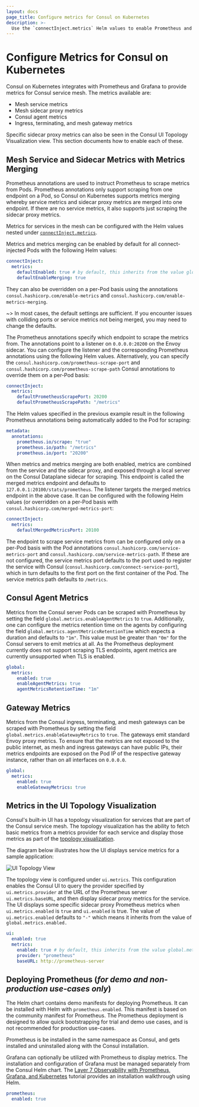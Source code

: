 ```yaml
---
layout: docs
page_title: Configure metrics for Consul on Kubernetes
description: >-
  Use the `connectInject.metrics` Helm values to enable Prometheus and Grafana integrations and capture metrics. Consul can collect metrics from the service mesh, sidecar proxies, agents, and gateways in a k8s cluster and then display service traffic metrics in Consul’s UI for additional observability.
---
```


# Configure Metrics for Consul on Kubernetes

Consul on Kubernetes integrates with Prometheus and Grafana to provide metrics for Consul service mesh. The metrics
available are:

- Mesh service metrics
- Mesh sidecar proxy metrics
- Consul agent metrics
- Ingress, terminating, and mesh gateway metrics

Specific sidecar proxy metrics can also be seen in the Consul UI Topology Visualization view. This section documents how to enable each of these.

## Mesh Service and Sidecar Metrics with Metrics Merging

Prometheus annotations are used to instruct Prometheus to scrape metrics from Pods. Prometheus annotations only support
scraping from one endpoint on a Pod, so Consul on Kubernetes supports metrics merging whereby service metrics and
sidecar proxy metrics are merged into one endpoint. If there are no service metrics, it also supports just scraping the
sidecar proxy metrics.

<!-- Diagram hidden for v1.14.0 release - needs updates for Dataplanes
The diagram below illustrates how the metrics integration works when merging is enabled:

[![Metrics Merging Architecture](/img/metrics-arch.png)](/img/metrics-arch.png)
-->

Metrics for services in the mesh can be configured with the Helm values nested under [`connectInject.metrics`](/consul/docs/k8s/helm#v-connectinject-metrics).

Metrics and metrics merging can be enabled by default for all connect-injected Pods with the following Helm values:

```yaml
connectInject:
  metrics:
    defaultEnabled: true # by default, this inherits from the value global.metrics.enabled
    defaultEnableMerging: true
```

They can also be overridden on a per-Pod basis using the annotations `consul.hashicorp.com/enable-metrics` and
`consul.hashicorp.com/enable-metrics-merging`.

~> In most cases, the default settings are sufficient. If you encounter issues with colliding ports or service
metrics not being merged, you may need to change the defaults.

The Prometheus annotations specify which endpoint to scrape the metrics from. The annotations point to a listener on `0.0.0.0:20200` on the Envoy sidecar. You can configure the listener and the corresponding Prometheus annotations using the following Helm values. Alternatively, you can specify the `consul.hashicorp.com/prometheus-scrape-port` and `consul.hashicorp.com/prometheus-scrape-path` Consul annotations to override them on a per-Pod basis:

```yaml
connectInject:
  metrics:
    defaultPrometheusScrapePort: 20200
    defaultPrometheusScrapePath: "/metrics"
```

The Helm values specified in the previous example result in the following Prometheus annotations being automatically added to the Pod for scraping:

```yaml
metadata:
  annotations:
    prometheus.io/scrape: "true"
    prometheus.io/path: "/metrics"
    prometheus.io/port: "20200"
```

When metrics and metrics merging are both enabled, metrics are combined from the service and the sidecar proxy, and
exposed through a local server on the Consul Dataplane sidecar for scraping. This endpoint is called the merged metrics endpoint and
defaults to `127.0.0.1:20100/stats/prometheus`. The listener targets the merged metrics endpoint in the above case.
It can be configured with the following Helm values (or overridden on a per-Pod basis with
`consul.hashicorp.com/merged-metrics-port`:

```yaml
connectInject:
  metrics:
    defaultMergedMetricsPort: 20100
```

The endpoint to scrape service metrics from can be configured only on a per-Pod basis with the Pod annotations `consul.hashicorp.com/service-metrics-port` and `consul.hashicorp.com/service-metrics-path`. If these are not configured, the service metrics port  defaults to the port used to register the service with Consul (`consul.hashicorp.com/connect-service-port`), which in turn defaults to the first port on the first container of the Pod. The service metrics path defaults to `/metrics`.

## Consul Agent Metrics

Metrics from the Consul server Pods can be scraped with Prometheus by setting the field `global.metrics.enableAgentMetrics` to `true`. Additionally, one can configure the metrics retention time on the agents by configuring
the field `global.metrics.agentMetricsRetentionTime` which expects a duration and defaults to `"1m"`. This value must be greater than `"0m"` for the Consul servers to emit metrics at all. As the Prometheus deployment currently does not support scraping TLS endpoints, agent metrics are currently unsupported when TLS is enabled.

```yaml
global:
  metrics:
    enabled: true
    enableAgentMetrics: true
    agentMetricsRetentionTime: "1m"
```

## Gateway Metrics

Metrics from the Consul ingress, terminating, and mesh gateways can be scraped
with Prometheus by setting the field `global.metrics.enableGatewayMetrics` to `true`. The gateways emit standard Envoy proxy
metrics. To ensure that the metrics are not exposed to the public internet, as mesh and ingress gateways can have public
IPs, their metrics endpoints are exposed on the Pod IP of the respective gateway instance, rather than on all
interfaces on `0.0.0.0`.

```yaml
global:
  metrics:
    enabled: true
    enableGatewayMetrics: true
```

## Metrics in the UI Topology Visualization

Consul's built-in UI has a topology visualization for services that are part of the Consul service mesh. The topology visualization has the ability to fetch basic metrics from a metrics provider for each service and display those metrics as part of the [topology visualization](/consul/docs/connect/observability/ui-visualization).

The diagram below illustrates how the UI displays service metrics for a sample application:

![UI Topology View](/img/ui-service-topology-view-hover.png)

The topology view is configured under `ui.metrics`. This configuration enables the Consul UI to query the provider specified by
`ui.metrics.provider` at the URL of the Prometheus server `ui.metrics.baseURL`, and then display sidecar proxy metrics for the
service. The UI displays some specific sidecar proxy Prometheus metrics when `ui.metrics.enabled` is `true` and
`ui.enabled` is true. The value of `ui.metrics.enabled` defaults to `"-"` which means it inherits from the value of
`global.metrics.enabled.`

```yaml
ui:
  enabled: true
  metrics:
    enabled: true # by default, this inherits from the value global.metrics.enabled
    provider: "prometheus"
    baseURL: http://prometheus-server
```

## Deploying Prometheus (_for demo and non-production use-cases only_)

The Helm chart contains demo manifests for deploying Prometheus. It can be installed with Helm with `prometheus.enabled`. This manifest is based on the community manifest for Prometheus.
The Prometheus deployment is designed to allow quick bootstrapping for trial and demo use cases, and is not recommended for production use-cases.

Prometheus is be installed in the same namespace as Consul, and gets installed
and uninstalled along with the Consul installation.

Grafana can optionally be utilized with Prometheus to display metrics. The installation and configuration of Grafana must be managed separately from the Consul Helm chart. The [Layer 7 Observability with Prometheus, Grafana, and Kubernetes](/consul/tutorials/kubernetes/kubernetes-layer7-observability) tutorial provides an installation walkthrough using Helm.

```yaml
prometheus:
  enabled: true
```
